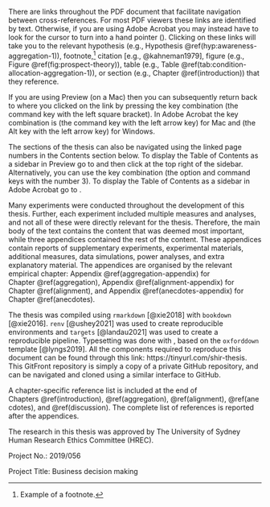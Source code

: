 \noindent \textbf{Naviating the document on a computer}

There are links throughout the PDF document that facilitate navigation between
cross-references. For most PDF viewers these links are identified by
\textcolor{mylinkcolor}{dark blue} text. Otherwise, if you are using Adobe
Acrobat you may instead have to look for the cursor to turn into a hand pointer
(\faHandPointer[regular]). Clicking on these links will take you to the relevant
hypothesis (e.g., Hypothesis \@ref(hyp:awareness-aggregation-1)),
footnote,[^example] citation [e.g., @kahneman1979], figure (e.g.,
Figure \@ref(fig:prospect-theory)), table (e.g.,
Table \@ref(tab:condition-allocation-aggregation-1)), or section (e.g.,
Chapter \@ref(introduction)) that they reference.

[^example]: Example of a footnote.

If you are using Preview (on a Mac) then you can subsequently return back to
where you clicked on the link by pressing the key combination \keys{\cmd + [}
(the command key with the left square bracket). In Adobe Acrobat the key
combination is \keys{\cmd + \arrowkeyleft} (the command key with the left arrow
key) for Mac and \keys{\Altwin + \arrowkeyleft} (the Alt key with the left arrow
key) for Windows.

The sections of the thesis can also be navigated using the linked page numbers
in the Contents section below. To display the Table of Contents as a sidebar in
Preview go to \menu{View > Table of Contents} and then click \menu{Show} at the
top right of the sidebar. Alternatively, you can use the key combination
\keys{\Altmac + \cmd + 3} (the option and command keys with the number 3). To
display the Table of Contents as a sidebar in Adobe Acrobat go to \menu{View >
Show/Hide > Navigation panes > Bookmarks}.

\hfill\break

\noindent \textbf{Appendices}

Many experiments were conducted throughout the development of this thesis.
Further, each experiment included multiple measures and analyses, and not all of
these were directly relevant for the thesis. Therefore, the main body of the
text contains the content that was deemed most important, while three appendices
contained the rest of the content. These appendices contain reports of
supplementary experiments, experimental materials, additional measures, data
simulations, power analyses, and extra explanatory material. The appendices are
organised by the relevant empirical chapter:
Appendix \@ref(aggregation-appendix) for Chapter \@ref(aggregation),
Appendix \@ref(alignment-appendix) for Chapter \@ref(alignment), and
Appendix \@ref(anecdotes-appendix) for Chapter \@ref(anecdotes).

\hfill\break

\noindent \textbf{Reproducibility}

The thesis was compiled using `rmarkdown` [@xie2018] with `bookdown` [@xie2016].
`renv` [@ushey2021] was used to create reproducible environments and `targets`
[@landau2021] was used to create a reproducible pipeline. Typesetting was done
with \LaTeX, based on the `oxforddown` template [@lyngs2019]. All the components
required to reproduce this document can be found through this link:
https://tinyurl.com/shir-thesis. This GitFront repository is simply a copy of a
private GitHub repository, and can be navigated and cloned using a similar
interface to GitHub.

\hfill\break

\noindent \textbf{References}

A chapter-specific reference list is included at the end of
Chapters \@ref(introduction), \@ref(aggregation), \@ref(alignment), \@ref(anecdotes),
and \@ref(discussion). The complete list of references is reported after the
appendices.

\hfill\break

\noindent \textbf{Ethics}

The research in this thesis was approved by The University of Sydney Human
Research Ethics Committee (HREC).

Project No.: 2019/056

Project Title: Business decision making

